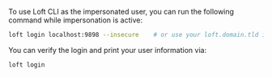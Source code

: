To use Loft CLI as the impersonated user, you can run the following command while impersonation is active:
```bash
loft login localhost:9898 --insecure    # or use your loft.domain.tld instead of localhost, and ideally with a valid SSL cert and without the --insecure flag
```

You can verify the login and print your user information via:
```bash
loft login
```